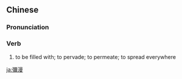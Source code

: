 {{also|弥漫}}
==Chinese==
{{zh-forms|s=弥漫|t2=瀰漫}}

===Pronunciation===
{{zh-pron
|m=mímàn
|c=nei4 maan6,mei4 maan6
|cat=v
}}

===Verb===
{{zh-verb}}

# {{qualifier|of smoke, sand, odour, etc.}} to be filled with; to pervade; to permeate; to spread everywhere

[[ja:彌漫]]